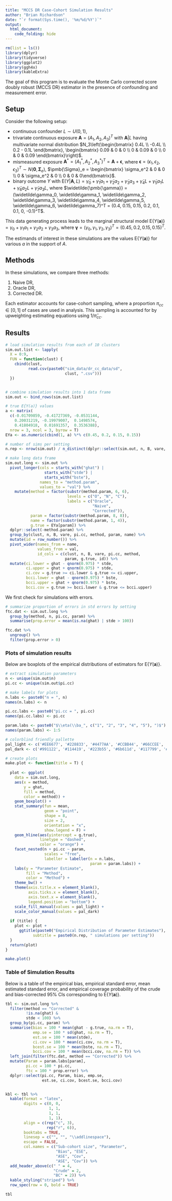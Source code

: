 ```yaml
---
title: "MCCS DR Case-Cohort Simulation Results"
author: "Brian Richardson"
date: "`r format(Sys.time(), '%m/%d/%Y')`"
output:
  html_document:
    code_folding: hide
---
```


```r

rm(list = ls())
library(dplyr)
library(tidyverse)
library(ggplot2)
library(ggh4x)
library(kableExtra)

```

The goal of this program is to evaluate the Monte Carlo corrected score doubly robust (MCCS DR) estimator in the presence of confounding and measurement error.

## Setup

Consider the following setup:

* continuous confounder $L \sim U(0, 1)$,
* trivariate continuous exposure $\pmb{A} = (A_1, A_2, A_3)^T$ with $\pmb{A}|L$ having multivariate normal distribution $N_3\left(\begin{bmatrix} 0.4L \\ -0.4L \\ 0.2 - 0.1L \end{bmatrix}, \begin{bmatrix} 0.09 & 0 & 0 \\ 0 & 0.09 & 0 \\ 0 & 0 & 0.09 \end{bmatrix}\right)$. 
* mismeasured exposure $\pmb{A}^* = (A^*_1, A^*_2,  A^*_3)^T = \pmb{A} + \pmb{\epsilon}$, where $\pmb{\epsilon} = (\epsilon_1, \epsilon_2, \epsilon_3)^T \sim N(\pmb{0}, \pmb{\Sigma}_e)$, $\pmb{\Sigma}_e = \begin{bmatrix} \sigma_e^2 & 0 & 0 \\ 0 & \sigma_e^2 & 0 \\ 0 & 0 & 0\end{bmatrix}$.
* binary outcome $Y$ with $\textrm{E}(Y|\pmb{A},L) =  \widetilde\gamma_0 + \widetilde\gamma_1 a_1 + \widetilde\gamma_2 a_2 + \widetilde\gamma_3 a_3 + \widetilde\gamma_4L + \widetilde\gamma_5 a_1L + \widetilde\gamma_6 a_2L + \widetilde\gamma_7 a_3L$, where $\widetilde{\pmb{\gamma}} = (\widetilde\gamma_0, \widetilde\gamma_1, \widetilde\gamma_2, \widetilde\gamma_3, \widetilde\gamma_4, \widetilde\gamma_5, \widetilde\gamma_6, \widetilde\gamma_7)^T = (0.4, 0.15, 0.15, 0.2, 0.1, 0.1, 0, -0.1)^T$.

This data generating process leads to the marginal structural model
$\textrm{E}\{Y(\pmb{a})\} = \gamma_0 + \gamma_1 a_1 + \gamma_2 a_2 + \gamma_3 a_3$, where $\pmb{\gamma} = (\gamma_0, \gamma_1, \gamma_2, \gamma_3)^T = (0.45, 0.2, 0.15, 0.15)^T$.

The estimands of interest in these simulations are the values $\textrm{E}\{Y(\pmb{a})\}$ for various $a$ in the support of $A$.

## Methods

In these simulations, we compare three methods:

1) Naive DR,
2) Oracle DR,
3) Corrected DR.

Each estimator accounts for case-cohort sampling, where a proportion $\pi_{cc} \in [0,1]$ of cases are used in analysis. This sampling is accounted for by upweighting estimating equations using $1/ \widehat\pi_{cc}$.

## Results

```r

# load simulation results from each of 10 clusters
sim.out.list <- lapply(
  X = 0:9,
  FUN = function(clust) {
    cbind(clust,
          read.csv(paste0("sim_data/dr_cc_data/sd",
                          clust, ".csv")))
  })


# combine simulation results into 1 data frame
sim.out <- bind_rows(sim.out.list)

# true E{Y(a)} values
a <- matrix(
  c(-0.01709859, -0.41727369, -0.0531144,
    0.20031219, -0.19979007,  0.1498574,
    0.41804918,  0.01691357,  0.3536388),
  nrow = 3, ncol = 3, byrow = T)
EYa <- as.numeric(cbind(1, a) %*% c(0.45, 0.2, 0.15, 0.15))

# number of sims per setting
n.rep <- nrow(sim.out) / n_distinct(dplyr::select(sim.out, n, B, vare, pi.cc))

# make long data frame
sim.out.long <- sim.out %>% 
  pivot_longer(cols = starts_with("ghat") |
                 starts_with("stde") |
                 starts_with("bste"), 
               names_to = "method.param",
               values_to = "val") %>% 
    mutate(method = factor(substr(method.param, 6, 6),
                           levels = c("O", "N", "C"),
                           labels = c("Oracle",
                                      "Naive",
                                      "Corrected")),
           param = factor(substr(method.param, 8, 8)),
           name = factor(substr(method.param, 1, 4)),
           g.true = EYa[param]) %>% 
  dplyr::select(-method.param) %>% 
  group_by(clust, n, B, vare, pi.cc, method, param, name) %>% 
  mutate(id = row_number()) %>% 
  pivot_wider(names_from = name,
              values_from = val,
              id_cols = c(clust, n, B, vare, pi.cc, method,
                          param, g.true, id)) %>% 
  mutate(ci.lower = ghat - qnorm(0.975) * stde,
         ci.upper = ghat + qnorm(0.975) * stde,
         ci.cov = g.true >= ci.lower & g.true <= ci.upper,
         bcci.lower = ghat - qnorm(0.975) * bste,
         bcci.upper = ghat + qnorm(0.975) * bste,
         bcci.cov = g.true >= bcci.lower & g.true <= bcci.upper)

```

We first check for simulations with errors.

```r

# summarize proportion of errors in std errors by setting
ftc.dat <- sim.out.long %>% 
  group_by(method, n, pi.cc, param) %>% 
  summarise(prop.error = mean(is.na(ghat) | stde > 100))

ftc.dat %>% 
  ungroup() %>% 
  filter(prop.error > 0)

```

### Plots of simulation results

Below are boxplots of the empirical distributions of estimators for $\textrm{E}\{Y(\pmb{a})\}$.

```r

# extract simulation parameters
n <- unique(sim.out$n)
pi.cc <- unique(sim.out$pi.cc)

# make labels for plots
n.labs <- paste0("n = ", n)
names(n.labs) <- n

pi.cc.labs <- paste0("pi.cc = ", pi.cc)
names(pi.cc.labs) <- pi.cc

param.labs <- paste0("$\\eta(\\ba_", c("1", "2", "3", "4", "5"), ")$")
names(param.labs) <- 1:5

# colorblind friendly pallette
pal_light <- c('#EE6677', '#228833', '#4477AA', '#CCBB44', '#66CCEE', '#AA3377', '#BBBBBB')
pal_dark <- c('#991122', '#114419', '#223b55', '#6b611d', '#117799', '#55193b', '#5d5d5d')

```

```r

# create plots
make.plot <- function(title = T) {
  
  plot <- ggplot(
    data = sim.out.long,
    aes(x = method,
        y = ghat,
        fill = method,
        color = method)) +
    geom_boxplot() +
    stat_summary(fun = mean,
                 geom = "point",
                 shape = 8,
                 size = 2,
                 orientation = "x",
                 show.legend = F) +
    geom_hline(aes(yintercept = g.true),
               linetype = "dashed",
               color = "orange") +
    facet_nested(n + pi.cc ~ param,
                 scales = "free",
                 labeller = labeller(n = n.labs,
                                     param = param.labs)) +
    labs(y = "Parameter Estimate",
         fill = "Method",
         color = "Method") +
    theme_bw() +
    theme(axis.title.x = element_blank(),
          axis.ticks.x = element_blank(),
          axis.text.x = element_blank(),
          legend.position = "bottom") +
    scale_fill_manual(values = pal_light) +
    scale_color_manual(values = pal_dark)
  
  if (title) {
    plot <- plot + 
      ggtitle(paste0("Empirical Distribution of Parameter Estimates"),
            subtitle = paste0(n.rep, " simulations per setting"))
  }
  return(plot)
}

```

```r

make.plot()

```

### Table of Simulation Results

Below is a table of the empirical bias, empirical standard error, mean estimated standard error, and empirical coverage probability of the crude and bias-corrected 95% CIs corresponding to $\textrm{E}\{Y(\pmb{a})\}$.

```r

tbl <- sim.out.long %>% 
  filter(method == "Corrected" &
         !is.na(ghat) &
         stde < 100) %>% 
  group_by(pi.cc, param) %>% 
  summarise(bias = 100 * mean(ghat - g.true, na.rm = T),
            emp.se = 100 * sd(ghat, na.rm = T),
            est.se = 100 * mean(stde),
            ci.cov = 100 * mean(ci.cov, na.rm = T),
            bcest.se = 100 * mean(bste, na.rm = T),
            bcci.cov = 100 * mean(bcci.cov, na.rm = T)) %>% 
  left_join(filter(ftc.dat, method == "Corrected")) %>% 
  mutate(Param = param.labs[param],
         pi.cc = 100 * pi.cc,
         ftc = 100 * prop.error) %>% 
  dplyr::select(pi.cc, Param, bias, emp.se,
                est.se, ci.cov, bcest.se, bcci.cov)


kbl <- tbl %>% 
  kable(format = "latex",
        digits = c(0, 0,
                   1, 1,
                   1, 1,
                   1, 1),
        align = c(rep("c", 3),
                  rep("r", 6)),
        booktabs = TRUE,
        linesep = c("", "", "\\addlinespace"),
        escape = FALSE,
        col.names = c("Sub-cohort size", "Parameter",
                      "Bias", "ESE",
                      "ASE", "Cov",
                      "ASE", "Cov")) %>%
  add_header_above(c(" " = 4,
                     "Crude" = 2,
                     "BC" = 2)) %>% 
  kable_styling("striped") %>% 
  row_spec(row = 0, bold = TRUE)

tbl
```



